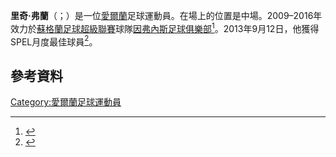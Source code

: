{{noteTA
|G1=football
|G2=SPL
}}
'''里奇·弗蘭'''（{{lang-en|Richie Foran}}；{{bd|1980年|6月16日}}）是一位[[愛爾蘭|愛爾蘭]]足球運動員。在場上的位置是中場。2009–2016年效力於[[蘇格蘭足球超級聯賽|蘇格蘭足球超級聯賽]]球隊[[因弗內斯足球俱樂部|因弗內斯足球俱樂部]]<ref>{{cite news|url=http://www1.skysports.com/football/news/12691/7460458/Foran-inks-Caley-deal |title=Foran inks Caley deal |publisher=Sky Sports |date=27 January 2012 |accessdate=27 January 2012}}</ref>。2013年9月12日，他獲得SPEL月度最佳球員<ref>{{cite news|title=Foran lands August award|url=http://spfl.co.uk/news/article/foran-lands-august-award/|publisher=spfl.co.uk|date=12 September 2013|accessdate=19 September 2013}}</ref>。
==參考資料==
{{Reflist}}

{{DEFAULTSORT: Foran, Richie}}
[[Category:愛爾蘭足球運動員|Category:愛爾蘭足球運動員]]
